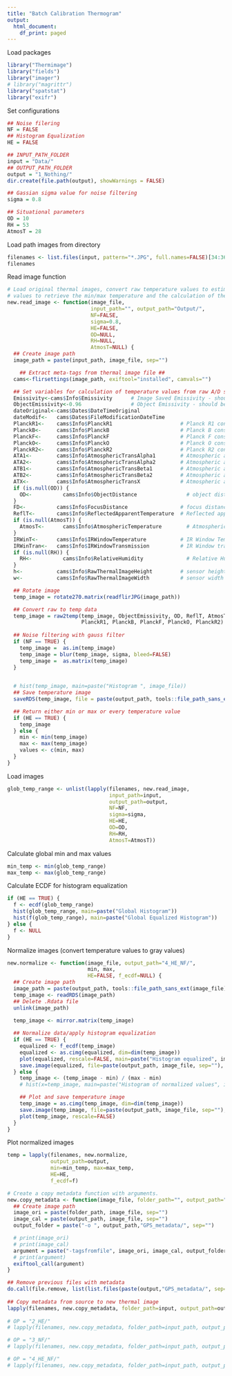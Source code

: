 ```yaml
---
title: "Batch Calibration Thermogram"
output:
  html_document:
    df_print: paged
---
```


Load packages
```r
library("Thermimage")
library("fields")
library("imager")
# library("magrittr")
library("spatstat")
library("exifr")

```

Set configurations

```r
## Noise filering
NF = FALSE
## Histogram Equalization
HE = FALSE

## INPUT_PATH_FOLDER
input = "Data/"
## OUTPUT_PATH_FOLDER
output = "1_Nothing/"
dir.create(file.path(output), showWarnings = FALSE)

## Gassian sigma value for noise filtering
sigma = 0.8

## Situational parameters
OD = 10
RH = 53
AtmosT = 28
```

Load path images from directory

```r
filenames <- list.files(input, pattern="*.JPG", full.names=FALSE)[34:36]
filenames
```

Read image function

```r
# Load original thermal images, convert raw temperature values to estimates and save to output folder. Returns
# values to retrieve the min/max temperature and the calculation of the histogram equalization.
new.read_image <- function(image_file, 
                           input_path="", output_path="Output/",
                           NF=FALSE, 
                           sigma=0.8,
                           HE=FALSE,
                           OD=NULL,
                           RH=NULL,
                           AtmosT=NULL) {
  ## Create image path
  image_path = paste(input_path, image_file, sep="")

    ## Extract meta-tags from thermal image file ##
  cams<-flirsettings(image_path, exiftool="installed", camvals="")

  ## Set variables for calculation of temperature values from raw A/D sensor data
  Emissivity<-cams$Info$Emissivity      # Image Saved Emissivity - should be ~0.95 or 0.96
  ObjectEmissivity<-0.96                # Object Emissivity - should be ~0.95 or 0.96
  dateOriginal<-cams$Dates$DateTimeOriginal
  dateModif<-   cams$Dates$FileModificationDateTime
  PlanckR1<-    cams$Info$PlanckR1                      # Planck R1 constant for camera
  PlanckB<-     cams$Info$PlanckB                       # Planck B constant for camera
  PlanckF<-     cams$Info$PlanckF                       # Planck F constant for camera
  PlanckO<-     cams$Info$PlanckO                       # Planck O constant for camera
  PlanckR2<-    cams$Info$PlanckR2                      # Planck R2 constant for camera
  ATA1<-        cams$Info$AtmosphericTransAlpha1        # Atmospheric attenuation constant
  ATA2<-        cams$Info$AtmosphericTransAlpha2        # Atmospheric attenuation constant
  ATB1<-        cams$Info$AtmosphericTransBeta1         # Atmospheric attenuation constant
  ATB2<-        cams$Info$AtmosphericTransBeta2         # Atmospheric attenuation constant
  ATX<-         cams$Info$AtmosphericTransX             # Atmospheric attenuation constant
  if (is.null(OD)) {
    OD<-          cams$Info$ObjectDistance                # object distance in metres
  }
  FD<-          cams$Info$FocusDistance                 # focus distance in metres
  ReflT<-       cams$Info$ReflectedApparentTemperature  # Reflected apparent temperature
  if (is.null(AtmosT)) {
    AtmosT<-      cams$Info$AtmosphericTemperature        # Atmospheric temperature
  }
  IRWinT<-      cams$Info$IRWindowTemperature           # IR Window Temperature
  IRWinTran<-   cams$Info$IRWindowTransmission          # IR Window transparency
  if (is.null(RH)) {
    RH<-          cams$Info$RelativeHumidity              # Relative Humidity
  }
  h<-           cams$Info$RawThermalImageHeight         # sensor height (i.e. image height)
  w<-           cams$Info$RawThermalImageWidth          # sensor width (i.e. image width)

  ## Rotate image
  temp_image = rotate270.matrix(readflirJPG(image_path))

  ## Convert raw to temp data
  temp_image = raw2temp(temp_image, ObjectEmissivity, OD, ReflT, AtmosT, IRWinT, IRWinTran, RH,
                        PlanckR1, PlanckB, PlanckF, PlanckO, PlanckR2)
  
  ## Noise filtering with gauss filter
  if (NF == TRUE) {
    temp_image =  as.im(temp_image)
    temp_image = blur(temp_image, sigma, bleed=FALSE)
    temp_image =  as.matrix(temp_image)
  }

  
  # hist(temp_image, main=paste("Histogram ", image_file))
  ## Save temperature image
  saveRDS(temp_image, file = paste(output_path, tools::file_path_sans_ext(image_file), ".RData", sep=""))

  ## Return either min or max or every temperature value
  if (HE == TRUE) {
    temp_image
  } else {
    min <- min(temp_image)
    max <- max(temp_image)
    values <- c(min, max)
  }
}
```

Load images

```r
glob_temp_range <- unlist(lapply(filenames, new.read_image, 
                                 input_path=input,
                                 output_path=output,
                                 NF=NF,
                                 sigma=sigma,
                                 HE=HE,
                                 OD=OD,
                                 RH=RH,
                                 AtmosT=AtmosT))
```

Calculate global min and max values

```r
min_temp <- min(glob_temp_range)
max_temp <- max(glob_temp_range)
```

Calculate ECDF for histogram equalization

```r
if (HE == TRUE) {
  f <- ecdf(glob_temp_range)
  hist(glob_temp_range, main=paste("Global Histogram"))
  hist(f(glob_temp_range), main=paste("Global Equalized Histogram"))
} else {
  f <- NULL
}
```

Normalize images (convert temperature values to gray values)

```r
new.normalize <- function(image_file, output_path="4_HE_NF/",
                          min, max, 
                          HE=FALSE, f_ecdf=NULL) {
  ## Create image path
  image_path = paste(output_path, tools::file_path_sans_ext(image_file), ".RData", sep="")
  temp_image <- readRDS(image_path)
  ## Delete .Rdata file
  unlink(image_path)
  
  temp_image <- mirror.matrix(temp_image)

  ## Normalize data/apply histogram equalization
  if (HE == TRUE) {
    equalized <- f_ecdf(temp_image)
    equalized <- as.cimg(equalized, dim=dim(temp_image)) 
    plot(equalized, rescale=FALSE, main=paste("Histogram equalized", image_file))
    save.image(equalized, file=paste(output_path, image_file, sep=""), quality = 1)
  } else {
    temp_image <- (temp_image - min) / (max - min)
    # hist(x=temp_image, main=paste("Histogram of normalized values", image_path), xlab='normalized value')

    ## Plot and save temperature image
    temp_image = as.cimg(temp_image, dim=dim(temp_image))
    save.image(temp_image, file=paste(output_path, image_file, sep=""), quality = 1)
    plot(temp_image, rescale=FALSE)
  }
}
```

Plot normalized images

```r
temp = lapply(filenames, new.normalize, 
              output_path=output, 
              min=min_temp, max=max_temp, 
              HE=HE, 
              f_ecdf=f)
```

```r
# Create a copy metadata function with arguments.
new.copy_metadata <- function(image_file, folder_path="", output_path="Output/") {
  ## Create image path
  image_ori = paste(folder_path, image_file, sep="")
  image_cal = paste(output_path, image_file, sep="")
  output_folder = paste("-o ", output_path,"GPS_metadata/", sep="")

  # print(image_ori)
  # print(image_cal)
  argument = paste("-tagsfromfile", image_ori, image_cal, output_folder,sep=" ")
  # print(argument)
  exiftool_call(argument)
}

## Remove previous files with metadata
do.call(file.remove, list(list.files(paste(output,"GPS_metadata/", sep=""), pattern="*.JPG", full.names=TRUE)))
                        
## Copy metadata from source to new thermal image
lapply(filenames, new.copy_metadata, folder_path=input, output_path=output)
                    
# OP = "2_HE/"
# lapply(filenames, new.copy_metadata, folder_path=input_path, output_path=OP)

# OP = "3_NF/"
# lapply(filenames, new.copy_metadata, folder_path=input_path, output_path=OP)

# OP = "4_HE_NF/"
# lapply(filenames, new.copy_metadata, folder_path=input_path, output_path=OP)
```



